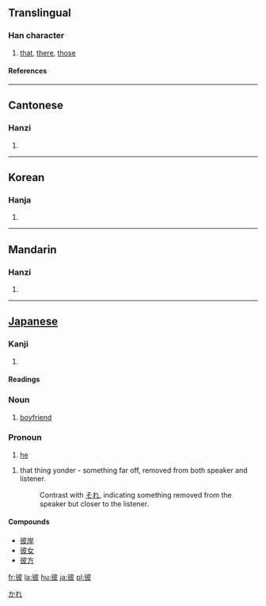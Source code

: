 ==Translingual==
===Han character===
{{Han char|rn=60|rad=彳|as=05|sn=8|four=2424<sub>7</sub>|canj=竹人木竹水 (HODHE)}}
# [[that]], [[there]], [[those]]
====References====
{{Han ref|kx=0365.250|dkj=10066|dj=0685.180|hdz=20817.100|uh=5F7C|ud=24444|bh=A9BC|bd=43452}}
----
==Cantonese==
===Hanzi===
{{yue-hanzi|jyut=|y=bei2}}
# {{defn|Cantonese}}
----
==Korean==
===Hanja===
{{ko-hanja|hangeul=피|eumhun=저, 그, 저쪽|rv=pi|mr=p'i|y=phi}}
# {{defn|Korean}}






[[Category:Japanese pronouns|かれ]]
----
==Mandarin==
===Hanzi===
{{cmn-hanzi|pin=[[bǐ]] (bi3)|wg=pi<sup>3</sup>}}
# {{defn|Mandarin}}
-----
== [[Japanese]] ==


===Kanji===
{{ja-kanji|grade=|rs=彳05}}
# {{defn|Japanese}} 
====Readings====
{{ja-readings|on=[[ひ]] (hi)|kun=[[かれ]] (kare), [[かの]] (kano), [[あれ]] (are)}}

===Noun===
{{janoun|かれ|kare}}
# [[boyfriend]]

===Pronoun===
{{janoun|かれ|kare}}<!-- Using janoun template as there is no {{japronoun}}, and ja pronouns are essentially nouns, c.f. Shibatani etc. -->
# [[he]]

{{janoun|あれ|are}}
# that thing yonder - something far off, removed from both speaker and listener.
#: Contrast with [[それ]], indicating something removed from the speaker but closer to the listener.  

====Compounds====
*[[彼岸]]
*[[彼女]]
*[[彼方]]

[[fr:彼]]
[[la:彼]]
[[hu:彼]]
[[ja:彼]]
[[pl:彼]]